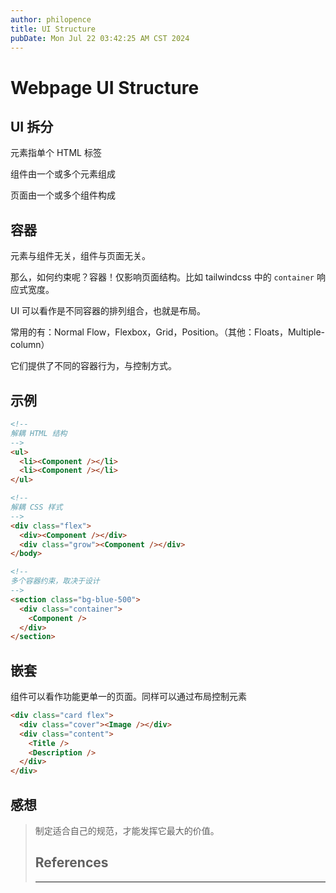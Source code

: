 ```yaml
---
author: philopence
title: UI Structure
pubDate: Mon Jul 22 03:42:25 AM CST 2024
---
```


# Webpage UI Structure

## UI 拆分

元素指单个 HTML 标签

组件由一个或多个元素组成

页面由一个或多个组件构成

## 容器

元素与组件无关，组件与页面无关。

那么，如何约束呢？容器！仅影响页面结构。比如 tailwindcss 中的 `container` 响应式宽度。

UI 可以看作是不同容器的排列组合，也就是布局。

常用的有：Normal Flow，Flexbox，Grid，Position。（其他：Floats，Multiple-column）

它们提供了不同的容器行为，与控制方式。

## 示例

```html
<!--
解耦 HTML 结构
-->
<ul>
  <li><Component /></li>
  <li><Component /></li>
</ul>
```

```html
<!--
解耦 CSS 样式
-->
<div class="flex">
  <div><Component /></div>
  <div class="grow"><Component /></div>
</body>
```

```html
<!--
多个容器约束，取决于设计
-->
<section class="bg-blue-500">
  <div class="container">
    <Component />
  </div>
</section>
```

## 嵌套

组件可以看作功能更单一的页面。同样可以通过布局控制元素

```html
<div class="card flex">
  <div class="cover"><Image /></div>
  <div class="content">
    <Title />
    <Description />
  </div>
</div>
```

## 感想

<BlockQuote type="note" text="灵活 &ne; 简单" />

制定适合自己的规范，才能发挥它最大的价值。

## References

<Link text="MDN CSS Layout" url="https://developer.mozilla.org/en-US/docs/Learn/CSS/CSS_layout" />

---
